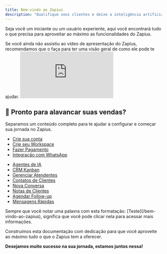 ```yaml
---
title: Bem-vindo ao Zapius
description: "Qualifique seus clientes e deixe a inteligência artificial cuidar do seu atendimento."
---
```


Seja você um iniciante ou um usuário experiente, aqui você encontrará tudo o que precisa para aproveitar ao máximo as funcionalidades do Zapius.

<Callout type="info" title="📽️ Assista nosso vídeo de apresentação">
  Se você ainda não assistiu ao vídeo de apresentação do Zapius, recomendamos
  que o faça para ter uma visão geral de como ele pode te ajudar.
</Callout>

<iframe
  className="shadow-lg rounded-xl w-full aspect-video"
  src="https://www.youtube.com/embed/xJNvewCjVPY"
  title="YouTube video player"
  frameBorder="0"
  allow="accelerometer; autoplay; clipboard-write; encrypted-media; gyroscope; picture-in-picture"
  allowFullScreen
></iframe>

## 🚀 Pronto para alavancar suas vendas?

Separamos um conteúdo completo para te ajudar a configurar e começar sua jornada no Zapius.

<Tabs>
  <Tab title="📌 Primeiros Passos">
    
  - [Crie sua conta](/primeiros-passos/1-crie-sua-conta)
  - [Crie seu Workspace](/primeiros-passos/2-crie-seu-workspace)
  - [Fazer Pagamento](/primeiros-passos/3-fazer-pagamento)
  - [Integração com WhatsApp](/primeiros-passos/4-integracao-com-whatsapp)

  </Tab>
  
  <Tab title="🔧 Ferramentas">
    
  - [Agentes de IA](/ferramentas/agentes-ia)
  - [CRM Kanban](/ferramentas/crm-kanban)
  - [Gerenciar Atendentes](/ferramentas/atendentes)
  - [Contatos de Clientes](/ferramentas/contatos)
  - [Nova Conversa](/ferramentas/nova-conversa)
  - [Notas de Clientes](/ferramentas/notas)
  - [Agendar Follow-up](/ferramentas/follow-up)
  - [Mensagens Rápidas](/ferramentas/mensagens-rapidas)

  </Tab>
</Tabs>

<Warning title="📌 Dica">
  Sempre que você notar uma palavra com esta formatação:
  [Teste](/bem-vindo-ao-zapius), significa que você pode clicar nela para
  acessar mais informações.
</Warning>

<br />

Construímos esta documentação com dedicação para que você aproveite ao máximo tudo o que o Zapius tem a oferecer.

**Desejamos muito sucesso na sua jornada, estamos juntos nessa!**
